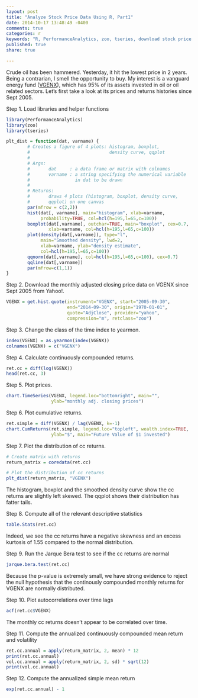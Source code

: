 ```yaml
---
layout: post
title: "Analyze Stock Price Data Using R, Part1"
date: 2014-10-17 13:48:49 -0400
comments: true
categories: r
keywords: "R, PerformanceAnalytics, zoo, tseries, download stock price data using R, analyze stock price data using R"
published: true
share: true

---
```


Crude oil has been hammered. Yesterday, it hit the lowest price in 2 years. Being a contrarian, I smell the opportunity to buy. My interest is a vanguard energy fund ([VGENX](https://personal.vanguard.com/us/funds/snapshot?FundId=0051&FundIntExt=INT)), which has 95% of its assets invested in oil or oil related sectors. Let's first take a look at its prices and returns histories since Sept 2005.

Step 1. Load libraries and helper functions
```r
library(PerformanceAnalytics)
library(zoo)
library(tseries)

plt_dist = function(dat, varname) {
        # Creates a figure of 4 plots: histogram, boxplot, 
        #                              density curve, qqplot
        #
        # Args:
        #       dat     : a data frame or matrix with colnames
        #       varname : a string specifying the numerical variable 
        #                 in dat to be drawn
        #
        # Returns:
        #       draws 4 plots (histogram, boxplot, density curve, 
        #       qqplot) on one canvas
        par(mfrow = c(2,2))
        hist(dat[, varname], main="histogram", xlab=varname, 
             probability=TRUE, col=hcl(h=195,l=65,c=100))
        boxplot(dat[,varname], outchar=TRUE, main="boxplot", cex=0.7, 
                xlab=varname, col=hcl(h=195,l=65,c=100))
        plot(density(dat[,varname]), type="l", 
             main="Smoothed density", lwd=2,
             xlab=varname, ylab="density estimate", 
             col=hcl(h=195,l=65,c=100))
        qqnorm(dat[,varname], col=hcl(h=195,l=65,c=100), cex=0.7)
        qqline(dat[,varname])
        par(mfrow=c(1,1))
}
```

Step 2. Download the monthly adjusted closing price data on VGENX since Sept 2005 from Yahoo!.
```r
VGENX = get.hist.quote(instrument="VGENX", start="2005-09-30", 
                       end="2014-09-30", origin="1970-01-01",
                       quote="AdjClose", provider="yahoo", 
                       compression="m", retclass="zoo")
```

Step 3. Change the class of the time index to yearmon.
```r
index(VGENX) = as.yearmon(index(VGENX))
colnames(VGENX) = c("VGENX")
```

Step 4. Calculate continuously compounded returns.
```r
ret.cc = diff(log(VGENX))
head(ret.cc, 3)
```

Step 5. Plot prices.
```r
chart.TimeSeries(VGENX, legend.loc="bottomright", main="", 
                 ylab="monthly adj. closing prices") 
```

Step 6. Plot cumulative returns.
```r
ret.simple = diff(VGENX) / lag(VGENX, k=-1)
chart.CumReturns(ret.simple, legend.loc="topleft", wealth.index=TRUE, 
                 ylab="$", main="Future Value of $1 invested")
```

Step 7. Plot the distribution of cc returns.
```r
# Create matrix with returns
return_matrix = coredata(ret.cc)

# Plot the distribution of cc returns
plt_dist(return_matrix, "VGENX")
```

The histogram, boxplot and the smoothed density curve show the cc returns are slightly left skewed. The qqplot shows their distribution has fatter tails.

Step 8. Compute all of the relevant descriptive statistics
```r
table.Stats(ret.cc)
```

Indeed, we see the cc returns have a negative skewness and an excess kurtosis of 1.55 compared to the normal distribution.

Step 9. Run the Jarque Bera test to see if the cc returns are normal
```r
jarque.bera.test(ret.cc)
```

Because the p-value is extremely small, we have strong evidence to reject the null hypothesis that the continously compounded monthly returns for VGENX are normally distributed.

Step 10. Plot autocorrelations over time lags 
```r
acf(ret.cc$VGENX)
```

The monthly cc returns doesn't appear to be correlated over time.

Step 11. Compute the annualized continuously compounded mean return and volatility
```r
ret.cc.annual = apply(return_matrix, 2, mean) * 12 
print(ret.cc.annual)
vol.cc.annual = apply(return_matrix, 2, sd) * sqrt(12)
print(vol.cc.annual)
```

Step 12. Compute the annualized simple mean return
```r
exp(ret.cc.annual) - 1
```

